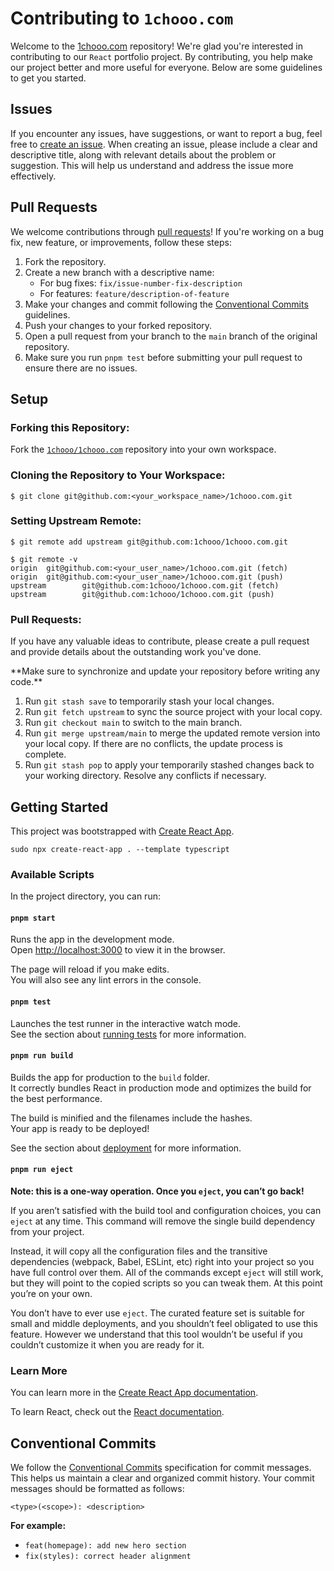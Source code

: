 
# Contributing to `1chooo.com`

Welcome to the [1chooo.com](https://github.com/1chooo/portfolio) repository! We're glad you're interested in contributing to our `React` portfolio project. By contributing, you help make our project better and more useful for everyone. Below are some guidelines to get you started.

## Issues

If you encounter any issues, have suggestions, or want to report a bug, feel free to [create an issue](https://github.com/1chooo/portfolio/issues). When creating an issue, please include a clear and descriptive title, along with relevant details about the problem or suggestion. This will help us understand and address the issue more effectively.

## Pull Requests

We welcome contributions through [pull requests](https://github.com/1chooo/portfolio/pulls)! If you're working on a bug fix, new feature, or improvements, follow these steps:

1. Fork the repository.
2. Create a new branch with a descriptive name:
    - For bug fixes: `fix/issue-number-fix-description`
    - For features: `feature/description-of-feature`
3. Make your changes and commit following the [Conventional Commits](#conventional-commits) guidelines.
4. Push your changes to your forked repository.
5. Open a pull request from your branch to the `main` branch of the original repository.
6. Make sure you run `pnpm test` before submitting your pull request to ensure there are no issues.

## Setup

### Forking this Repository:

Fork the [`1chooo/1chooo.com`](https://github.com/1chooo/portfolio) repository into your own workspace.

### Cloning the Repository to Your Workspace:

```shell
$ git clone git@github.com:<your_workspace_name>/1chooo.com.git
```

### Setting Upstream Remote:

```shell
$ git remote add upstream git@github.com:1chooo/1chooo.com.git

$ git remote -v
origin  git@github.com:<your_user_name>/1chooo.com.git (fetch)
origin  git@github.com:<your_user_name>/1chooo.com.git (push)
upstream        git@github.com:1chooo/1chooo.com.git (fetch)
upstream        git@github.com:1chooo/1chooo.com.git (push)
```

### Pull Requests:

If you have any valuable ideas to contribute, please create a pull request and provide details about the outstanding work you've done.

<Callout type="info">
  **Make sure to synchronize and update your repository before writing any code.**

  1. Run `git stash save` to temporarily stash your local changes.
  2. Run `git fetch upstream` to sync the source project with your local copy.
  3. Run `git checkout main` to switch to the main branch.
  4. Run `git merge upstream/main` to merge the updated remote version into your local copy. If there are no conflicts, the update process is complete.
  5. Run `git stash pop` to apply your temporarily stashed changes back to your working directory. Resolve any conflicts if necessary.
</Callout>

## Getting Started

This project was bootstrapped with [Create React App](https://github.com/facebook/create-react-app).

```shell
sudo npx create-react-app . --template typescript
```

### Available Scripts

In the project directory, you can run:

#### `pnpm start`

Runs the app in the development mode.\
Open [http://localhost:3000](http://localhost:3000) to view it in the browser.

The page will reload if you make edits.\
You will also see any lint errors in the console.

#### `pnpm test`

Launches the test runner in the interactive watch mode.\
See the section about [running tests](https://facebook.github.io/create-react-app/docs/running-tests) for more information.

#### `pnpm run build`

Builds the app for production to the `build` folder.\
It correctly bundles React in production mode and optimizes the build for the best performance.

The build is minified and the filenames include the hashes.\
Your app is ready to be deployed!

See the section about [deployment](https://facebook.github.io/create-react-app/docs/deployment) for more information.

#### `pnpm run eject`

**Note: this is a one-way operation. Once you `eject`, you can’t go back!**

If you aren’t satisfied with the build tool and configuration choices, you can `eject` at any time. This command will remove the single build dependency from your project.

Instead, it will copy all the configuration files and the transitive dependencies (webpack, Babel, ESLint, etc) right into your project so you have full control over them. All of the commands except `eject` will still work, but they will point to the copied scripts so you can tweak them. At this point you’re on your own.

You don’t have to ever use `eject`. The curated feature set is suitable for small and middle deployments, and you shouldn’t feel obligated to use this feature. However we understand that this tool wouldn’t be useful if you couldn’t customize it when you are ready for it.

### Learn More

You can learn more in the [Create React App documentation](https://facebook.github.io/create-react-app/docs/getting-started).

To learn React, check out the [React documentation](https://reactjs.org/).

## Conventional Commits

We follow the [Conventional Commits](https://www.conventionalcommits.org/en/v1.0.0/) specification for commit messages. This helps us maintain a clear and organized commit history. Your commit messages should be formatted as follows:

```
<type>(<scope>): <description>
```

**For example:**

- `feat(homepage): add new hero section`
- `fix(styles): correct header alignment`

